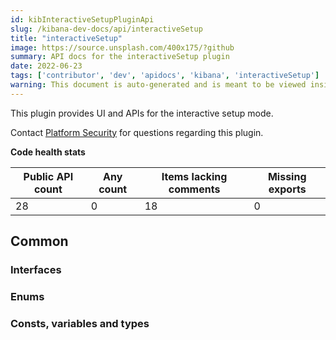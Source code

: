 ```yaml
---
id: kibInteractiveSetupPluginApi
slug: /kibana-dev-docs/api/interactiveSetup
title: "interactiveSetup"
image: https://source.unsplash.com/400x175/?github
summary: API docs for the interactiveSetup plugin
date: 2022-06-23
tags: ['contributor', 'dev', 'apidocs', 'kibana', 'interactiveSetup']
warning: This document is auto-generated and is meant to be viewed inside our experimental, new docs system. Reach out in #docs-engineering for more info.
---
```


This plugin provides UI and APIs for the interactive setup mode.

Contact [Platform Security](https://github.com/orgs/elastic/teams/kibana-security) for questions regarding this plugin.

**Code health stats**

| Public API count  | Any count | Items lacking comments | Missing exports |
|-------------------|-----------|------------------------|-----------------|
| 28 | 0 | 18 | 0 |

## Common

### Interfaces
<DocDefinitionList data={interactiveSetupObj.common.interfaces}/>

### Enums
<DocDefinitionList data={interactiveSetupObj.common.enums}/>

### Consts, variables and types
<DocDefinitionList data={interactiveSetupObj.common.misc}/>

